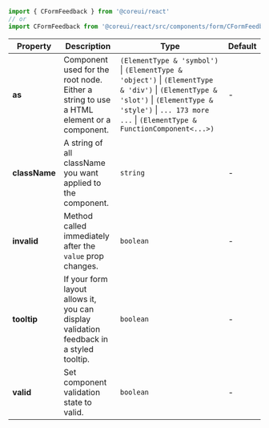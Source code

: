 
```jsx
import { CFormFeedback } from '@coreui/react'
// or
import CFormFeedback from '@coreui/react/src/components/form/CFormFeedback'
```

| Property | Description | Type | Default |
| --- | --- | --- | --- |
| **as** | Component used for the root node. Either a string to use a HTML element or a component. | `(ElementType & 'symbol')` \| `(ElementType & 'object')` \| `(ElementType & 'div')` \| `(ElementType & 'slot')` \| `(ElementType & 'style')` \| `... 173 more ...` \| `(ElementType & FunctionComponent<...>)` | - |
| **className** | A string of all className you want applied to the component. | `string` | - |
| **invalid** | Method called immediately after the `value` prop changes. | `boolean` | - |
| **tooltip** | If your form layout allows it, you can display validation feedback in a styled tooltip. | `boolean` | - |
| **valid** | Set component validation state to valid. | `boolean` | - |
